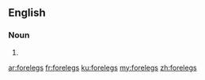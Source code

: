==English==

===Noun===
{{head|en|plural}}

# {{plural of|foreleg|lang=en}}

[[ar:forelegs]]
[[fr:forelegs]]
[[ku:forelegs]]
[[my:forelegs]]
[[zh:forelegs]]